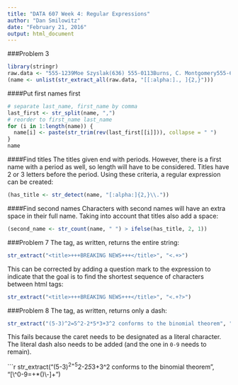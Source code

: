 ```yaml
---
title: "DATA 607 Week 4: Regular Expressions"
author: "Dan Smilowitz"
date: "February 21, 2016"
output: html_document
---
```


###Problem 3
```r
library(stringr)
raw.data <- "555-1239Moe Szyslak(636) 555-0113Burns, C. Montgomery555-6542Rev. Timothy Lovejoy555 8904Ned Flanders636-555-3226Simpson,Homer5553642Dr. Julius Hibbert"
(name <- unlist(str_extract_all(raw.data, "[[:alpha:]., ]{2,}")))
```

####Put first names first

```r
# separate last_name, first_name by comma
last_first <- str_split(name, ",")
# reorder to first_name last_name
for (i in 1:length(name)) {
  name[i] <- paste(str_trim(rev(last_first[[i]])), collapse = " ")
}
name
```

####Find titles
The titles given end with periods.  However, there is a first name with a period as well, so length will have to be considered.  Titles have 2 or 3 letters before the period.  Using these criteria, a regular expression can be created:

```r
(has_title <- str_detect(name, "[:alpha:]{2,}\\."))
```


####Find second names
Characters with second names will have an extra space in their full name.  Taking into account that titles also add a space:
```r
(second_name <- str_count(name, " ") > ifelse(has_title, 2, 1))
```


###Problem 7
The tag, as written, returns the entire string:
```r
str_extract("<title>+++BREAKING NEWS+++</title>", "<.+>")
```

This can be corrected by adding a question mark to the expression to indicate that the goal is to find the shortest sequence of characters between html tags:
```r
str_extract("<title>+++BREAKING NEWS+++</title>", "<.+?>")
```


###Problem 8
The tag, as written, returns only a dash:
```r
str_extract("(5-3)^2=5^2-2*5*3+3^2 conforms to the binomial theorem", "[^0-9=+*()]+")
```

This fails because the caret needs to be designated as a literal character.  The literal dash also needs to be added (and the one in `0-9` needs to remain).

```r
str_extract("(5-3)^2=5^2-2*5*3+3^2 conforms to the binomial theorem", "[\\^0-9=+*()\\-]+")
